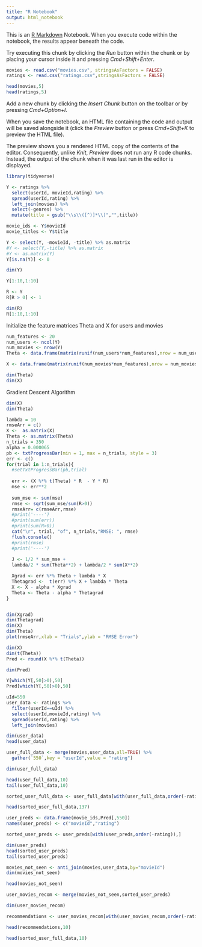 ```yaml
---
title: "R Notebook"
output: html_notebook
---
```


This is an [R Markdown](http://rmarkdown.rstudio.com) Notebook. When you execute code within the notebook, the results appear beneath the code. 

Try executing this chunk by clicking the *Run* button within the chunk or by placing your cursor inside it and pressing *Cmd+Shift+Enter*. 

```r
movies <- read.csv("movies.csv", stringsAsFactors = FALSE)
ratings <- read.csv("ratings.csv",stringsAsFactors = FALSE)

head(movies,5)
head(ratings,5)

```

Add a new chunk by clicking the *Insert Chunk* button on the toolbar or by pressing *Cmd+Option+I*.

When you save the notebook, an HTML file containing the code and output will be saved alongside it (click the *Preview* button or press *Cmd+Shift+K* to preview the HTML file). 

The preview shows you a rendered HTML copy of the contents of the editor. Consequently, unlike *Knit*, *Preview* does not run any R code chunks. Instead, the output of the chunk when it was last run in the editor is displayed.

```r
library(tidyverse)

Y <- ratings %>%
  select(userId, movieId,rating) %>%
  spread(userId,rating) %>%
  left_join(movies) %>%
  select(-genres) %>%
  mutate(title = gsub("\\s\\([^)]*\\)","",title))

movie_ids <- Y$movieId
movie_titles <- Y$title

Y <- select(Y, -movieId, -title) %>% as.matrix
#Y <- select(Y,-title) %>% as.matrix
#Y <- as.matrix(Y)
Y[is.na(Y)] <- 0

dim(Y)

Y[1:10,1:10]
```

```r
R <- Y
R[R > 0] <- 1

dim(R)
R[1:10,1:10]
```

Initialize the feature matrices Theta and X for users and movies

```r
num_features <- 20
num_users <- ncol(Y)
num_movies <- nrow(Y)
Theta <- data.frame(matrix(runif(num_users*num_features),nrow = num_users,ncol = num_features))

X <- data.frame(matrix(runif(num_movies*num_features),nrow = num_movies,ncol = num_features))

dim(Theta)
dim(X)
```

Gradient Descent Algorithm

```r
dim(X)
dim(Theta)

lambda = 10
rmseArr = c()
X <-  as.matrix(X)
Theta <- as.matrix(Theta)
n_trials = 350
alpha = 0.000065
pb <- txtProgressBar(min = 1, max = n_trials, style = 3)
err <- c()
for(trial in 1:n_trials){
  #setTxtProgressBar(pb,trial)
  
  err <- (X %*% t(Theta) * R  - Y * R)
  mse <- err**2
  
  sum_mse <- sum(mse)
  rmse <- sqrt(sum_mse/sum(R>0))
  rmseArr= c(rmseArr,rmse)
  #print('----')
  #print(sum(err))
  #print(sum(R>0))
  cat("\r", trial, "of", n_trials,"RMSE: ", rmse) 
  flush.console()
  #print(rmse)
  #print('----')
  
  J <- 1/2 * sum_mse +
  lambda/2 * sum(Theta**2) + lambda/2 * sum(X**2)

  Xgrad <- err %*% Theta + lambda * X
  Thetagrad <-  t(err) %*% X + lambda * Theta
  X <- X - alpha * Xgrad
  Theta <- Theta - alpha * Thetagrad
}


dim(Xgrad)
dim(Thetagrad)
dim(X)
dim(Theta)
plot(rmseArr,xlab = "Trials",ylab = "RMSE Error")
```

```r
dim(X)
dim(t(Theta))
Pred <- round(X %*% t(Theta))

dim(Pred)

Y[which(Y[,50]>0),50]
Pred[which(Y[,50]>0),50]
```

```r
uId=550
user_data <- ratings %>%
  filter(userId==uId) %>%
  select(userId,movieId,rating) %>%
  spread(userId,rating) %>%
  left_join(movies)

dim(user_data)
head(user_data)

user_full_data <- merge(movies,user_data,all=TRUE) %>%
  gather(`550`,key = "userId",value = "rating")

dim(user_full_data)

head(user_full_data,10)
tail(user_full_data,10)

sorted_user_full_data <- user_full_data[with(user_full_data,order(-rating)),]

head(sorted_user_full_data,137)

user_preds <- data.frame(movie_ids,Pred[,550])
names(user_preds) <- c("movieId","rating")

sorted_user_preds <- user_preds[with(user_preds,order(-rating)),]

dim(user_preds)
head(sorted_user_preds)
tail(sorted_user_preds)

movies_not_seen <- anti_join(movies,user_data,by="movieId")
dim(movies_not_seen)

head(movies_not_seen)

user_movies_recom <- merge(movies_not_seen,sorted_user_preds)

dim(user_movies_recom)

recommendations <- user_movies_recom[with(user_movies_recom,order(-rating)),]

head(recommendations,10)

head(sorted_user_full_data,10)
```

